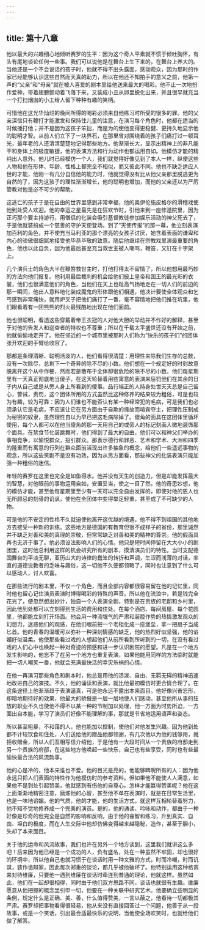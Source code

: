 ```yaml
---
---
---
```

title: 第十八章
---




他以最大的兴趣细心地倾听赛罗的生平：因为这个奇人平素就不惯于倾吐胸怀，有头有尾地谈论任何一些事。我们可以说他是在舞台上生下来的，在舞台上养大的。当他还是一个不会说话的孩子时，他就不得不出头露面，感动观众，因为那时的作家已经能够认识这些自然而天真的助力，所以在他还不知拍手的意义之前，他第一声的“父亲”和“母亲”就在被人喜爱的剧本里给他送来最大的喝彩。他不止一次地扮作爱神，带着翅膀颤动着飞落下来，又装成小丑从卵里蜕化出来，并且很早就充当一个打扫烟囱的小工给人留下种种有趣的笑柄。

可惜他在这光华灿烂的晚间所得的喝彩必须来自他练习时所受的很多的罪。他的父亲深信只有鞭打才能激发和保持住儿童的注意，在演习每个角色时，他都在适当的时候捶打他；并不是因为这孩子笨拙，而是为的使他变得更稳健、更持久地显示他的聪明才智。从前人们立下了一块界石，在那里曾对围绕着的孩子们痛打过一顿耳光，最年老的人还清清楚楚地记得那些地方。他渐渐长大，显示出精神上的非凡能干和身体上的极度敏捷，他的表演方法和行为动作也都运用自如。他模仿才能的精纯出人意外。他儿时已经模仿一个人，我们就觉得好像见到了本人一样，纵使这些人物和他在形体、年龄、性格上都完全不相似，而又彼此不同。他也不缺乏适应人世的才能，他刚一有几分自信他的能力时，他就觉得没有比从他父亲那里脱逃更为自然的了，因为这孩子的理性渐渐增长，他的聪明也增加，而他的父亲还以为严厉管教对他是必不可少的帮助。

这逃亡的孩子于是在自由的世界里感到非常幸福，他的奥伊伦施皮格尔的滑稽戏使他到处受人欢迎。他的幸运之星最先是在狂欢节时，引他来到一座修道院里，因为正巧那个要主持游行，用僧侣的化装会吸引基督教徒参加娱乐活动的神父死去了，于是他就装扮成一个慈善的守护天使登场。到了“天使传报”的那一幕，他立刻表演加百利的角色，并不使充当马利亚的那个漂亮的女孩子讨厌，她含着表面的谦卑和内心的骄傲很细腻地接受他毕恭毕敬的致意。随后他继续在宗教戏里演最重要的角色，他也以此自负，因为他最后甚至充当救世主被人嘲骂，鞭笞，又钉在十字架上。

几个演兵士的角色大半在鞭笞救世主时，打他打得太不留情了，所以他想用最巧妙的方法向他们报复。他利用最后裁判的机会给他们披上皇帝和国王的最光彩的衣裳，他们也很满意他们的角色，当他们在天上也趾高气扬地走在一切人们的前边的那一瞬间，他出人意料地化装成魔鬼的形体跟他们相遇，他决计要使全体观众和乞丐感到非常痛快，就用炉叉子把他们痛打了一番，毫不容情地把他们推在坑里，他们眼看着有一团熊熊的烈火最残酷地出现在他们面前。

他也很聪明，看透这些穿戴着帝王衣冠的人对他大胆的举动并不作好的解释，甚至于对他的告发人和巡查者的特权也不尊重；所以在千载太平盛世还没有开始之前，他就偷偷地走开了。他在邻近的一个城市里被那时人们称为“快乐的孩子们”的团体张开欢迎的手臂给收容了。

那都是条理清晰、聪明活泼的人，他们看得很清楚：用理性来除我们生存的总数，没有一次除尽，总剩下一个奇异的除不尽的小数。他们想在一个规定好的时刻故意脱离开这个从中作梗，然而若是散布于全体却很危险的除不尽的小数。他们每星期里有一天真正彻底地当傻子，在这天轮替着用些寓意的表演来惩罚他们在其余的日子内从自己或是从旁人身上所看到的傻事。品行端正的人持身处世天天总是自己留心，警诫，责罚，这个团体所用的方式虽然比这种修养的结果较为粗俗，可是也较为有趣，较为可靠：因为人们谁也不能否认有某一种经常犯的毛病，可是我们也必须承认它是毛病，不应该让它在另方面由于自欺的缘故而喧宾夺主，把理性压制成为秘密的奴隶，虽然理性自以为早已把这毛病除掉了。傻角的面具在这团体里循环使用，每个人都可以在他当傻角的那一天用自己的或旁人的标记刻画入微地装饰那个面具。在禁食节化装跳舞时，他们得到了最大的自由，他们可以和神父们举办的事相竞争，以愉悦群众，招引群众。那表示德行和罪恶、艺术和学术、大洲和四季的隆重而有寓意的行列在群众面前活现出许多抽象的概念，给他们一些遥远事物的观念，所以这些笑剧不是没有功效，因为从另方面看，那些神父的化装表演只能加强一种粗俗的迷信。

年轻的赛罗在这里也完全是如鱼得水。他并没有天生的创造力，但是却能发挥最大的智慧，对他眼前的事物运用自如，安置妥当，使之一目了然。他的奇思妙想，他的模仿才能，甚至他每星期里至少有一天可以完全自由发挥的，即使对他的恩人也无所顾忌的刻骨的讥讽，使他在全团体中变得举足轻重，甚至成了不可缺少的人物。

可是他的不安定的性格不久就迫使他离开这优越的境遇，他不得不到祖国的其他地方去接受一种新的训练。这些地方是德国的有教育但很不成样子的省份，那里诚然并不缺乏对善和美的真理的崇敬，但常常缺乏对善和美的精神的尊崇。他的假面具再也无济于事了。他必须设法影响人们的心情。他只是短时间停留在大大小小的剧团里，这时他总利用这样的机会研究所有的剧本，摸清演员们的特性。当时支配德国舞台的平淡无聊，亚历山大的诗律的蠢笨的转折和声调，生涩而浅薄的对话，率直的道德说教者的乏味与庸俗，这一切他不久便都领略了，同时也注意到了什么可以感动人，讨人欢喜。

在那些流行的剧本里，不仅一个角色，而且全部内容都很容易留在他的记忆里，同时他也留心记住演员表演时博得喝彩的特殊的声音。所以他在流浪中，若是钱完全花光了，便忽然想出妙计，独自一个人表演全剧，特别是在贵族的宅邸和乡村里，因此他到处都可以立刻得到生活的费用和住处。在每个酒店、每间房屋、每个花园里，他都能立刻打开场面。他会用一种流氓气的严肃和装腔作势的热情激发观众的幻想力，迷惑他们的观感，在他们眼前把一个老柜化成一座堡垒，拿一把扇子当成匕首。他的青春的温暖可以弥补一种深刻情感的缺乏，他的热烈好似坚强，他的谄媚好似温柔。他使那些看过戏的人想起他们从前所看到所听到的一切，在没有看过戏的人们心中也唤起一种对奇迹的预感和进一步认识剧院的愿望。凡是在一个地方发生影响的，他忘不了在另一个地方也重复表演，如果他能用同样的方法临时就能把一切人嘲笑一番，他就会充满最快活的幸灾乐祸的心情。

在他一再演习那些角色和剧本时，他总是用他的活泼、自由、无羁无碍的精神迅速地改进自己的演技。不久，他的诵读和表演，就比他最初模仿时更合情合理了。在这条途径上他渐渐趋于表演逼真，可是他永远不露出本来面目。他好像兴奋忘形，却暗地期待好的效果，他最大的骄傲是一层一层地使人们感动。甚至他所从事的狂放的职业不久也使他不得不以某一种的节制加以处理，他一方面为时势所迫，一方面出自本能，学习了演员们好像不能理解的事，那就是节省地运用语声和姿态。

所以甚至粗暴，不和蔼的人，他也能加以控制，使他们对他发生兴趣。因为他到处都不计较饮食和住处，人们送给他的赠品他都领谢，有几次他以为他的钱够用，就拒收赠金，所以人们互相写信介绍他，于是他有一大段时间从一个贵族的府邸走到另一个贵族的府邸，在这些地方他唤起一些快乐，自己也有些享受，同时也有些最愉快最合法的风流韵事。

他的心是冷的，他本来谁也不爱。他的目光是亮的，他能够睥睨所有的人：因为他永远只把人们表面的特性作为他模仿时的参考资料。但如果他不能使人人满意，如果他不是到处引起赞美，他就感到有伤他的自尊心。怎样才能赢得赞美呢？他在这上面渐渐地精密注意，磨炼他的心智，甚至他不单在表演时，就是在日常生活里，也是一味地谄媚。他的气质，他的才能，他的生活方式，就这样互相轮替着努力，他不知不觉地修养成一个完美的演员。是的，他的诵读、吟咏和动作，都由于一种好像是珍奇的但完全是自然的影响和反响，由于他的睿智和练习，升到真实、自由、坦白的极度，而在人生交际中他却仿佛变得越来越隐秘，造作，甚至于胆小，失却了本来面目。

关于他的运命和风流故事，我们也许在另外一个地方谈到，这里我们就讲这么多吧！后来因为他已经是一个成功的人，负有盛名，处在一种虽然不牢固，却也很好的环境中，所以他自己也就习惯于在谈话时用一种文雅的方式，时而冷嘲，时而讥讽，装作诡辩家，因此每次郑重的谈论，都几乎被他破坏了。他特别运用这种格调来对待维廉，只要他一遇到维廉在谈话时牵连到普通的理论，他就这样。虽然如此，他们在一起却很相得，同时由于他们双方思路不同，谈话也就很有生趣。维廉愿意从他把握的概念里引申一切，他要在一种关联中研究艺术。他要确立些明显的条例，规定什么是正确、美、善，什么值得赞美，一言以蔽之，他看待一切都极其严肃。赛罗却把事物看得很轻易，他从来没有直接回答过一个问题，他善于从一段故事，或是一个笑话，引出最合适最快乐的说明，当他使全场欢笑时，也就给他们做了解答。